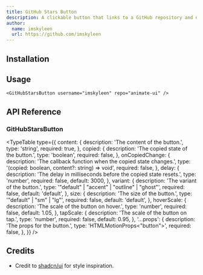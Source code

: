 ```yaml
---
title: GitHub Stars Button
description: A clickable button that links to a GitHub repository and displays the number of stars.
author:
  name: imskyleen
  url: https://github.com/imskyleen
---
```


<ComponentPreview name="demo-components-buttons-github-stars" />

## Installation

<ComponentInstallation name="components-buttons-github-stars" />

## Usage

```tsx
<GitHubStarsButton username="imskyleen" repo="animate-ui" />
```

## API Reference

### GitHubStarsButton

<ExternalLink
  href="https://animate-ui.com/docs/primitives/buttons/button#button"
  text="Animate UI API Reference - Button Primitive"
/>

<TypeTable
  type={{
    content: {
      description: 'The content of the button.',
      type: 'string',
      required: true,
    },
    copied: {
      description: 'The copied state of the button.',
      type: 'boolean',
      required: false,
    },
    onCopiedChange: {
      description: 'The callback function when the copied state changes.',
      type: '(copied: boolean, content?: string) => void',
      required: false,
    },
    delay: {
      description: 'The delay in milliseconds before the copied state resets.',
      type: 'number',
      required: false,
      default: 3000,
    },
    variant: {
      description: 'The variant of the button.',
      type: '"default" | "accent" | "outline" | "ghost"',
      required: false,
      default: 'default',
    },
    size: {
      description: 'The size of the button.',
      type: '"default" | "sm" | "lg"',
      required: false,
      default: 'default',
    },
    hoverScale: {
      description: 'The scale of the button on hover.',
      type: 'number',
      required: false,
      default: 1.05,
    },
    tapScale: {
      description: 'The scale of the button on tap.',
      type: 'number',
      required: false,
      default: 0.95,
    },
    '...props': {
      description: 'The props for the button.',
      type: 'HTMLMotionProps<"button">',
      required: false,
    },
  }}
/>

## Credits

- Credit to [shadcn/ui](https://ui.shadcn.com/docs/components/button) for style inspiration.

